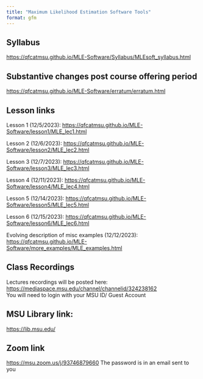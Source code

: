```yaml
---
title: "Maximum Likelihood Estimation Software Tools"
format: gfm
---
```


## Syllabus

<https://qfcatmsu.github.io/MLE-Software/Syllabus/MLEsoft_syllabus.html>

## Substantive changes post course offering period

<https://qfcatmsu.github.io/MLE-Software/erratum/erratum.html>

## Lesson links

Lesson 1 (12/5/2023): <https://qfcatmsu.github.io/MLE-Software/lesson1/MLE_lec1.html>\

Lesson 2 (12/6/2023): <https://qfcatmsu.github.io/MLE-Software/lesson2/MLE_lec2.html>\

Lesson 3 (12/7/2023): <https://qfcatmsu.github.io/MLE-Software/lesson3/MLE_lec3.html>\

Lesson 4 (12/11/2023):
<https://qfcatmsu.github.io/MLE-Software/lesson4/MLE_lec4.html>\

Lesson 5 (12/14/2023):
<https://qfcatmsu.github.io/MLE-Software/lesson5/MLE_lec5.html>\

Lesson 6 (12/15/2023):
<https://qfcatmsu.github.io/MLE-Software/lesson6/MLE_lec6.html>\

Evolving description of misc examples (12/12/2023):
<https://qfcatmsu.github.io/MLE-Software/more_examples/MLE_examples.html>\

## Class Recordings

Lectures recordings will be posted here: <https://mediaspace.msu.edu/channel/channelid/324238162>\
You will need to login with your MSU ID/ Guest Account

## MSU Library link:
<https://lib.msu.edu/>\

## Zoom link
<https://msu.zoom.us/j/93746879660>
The password is in an email sent to you